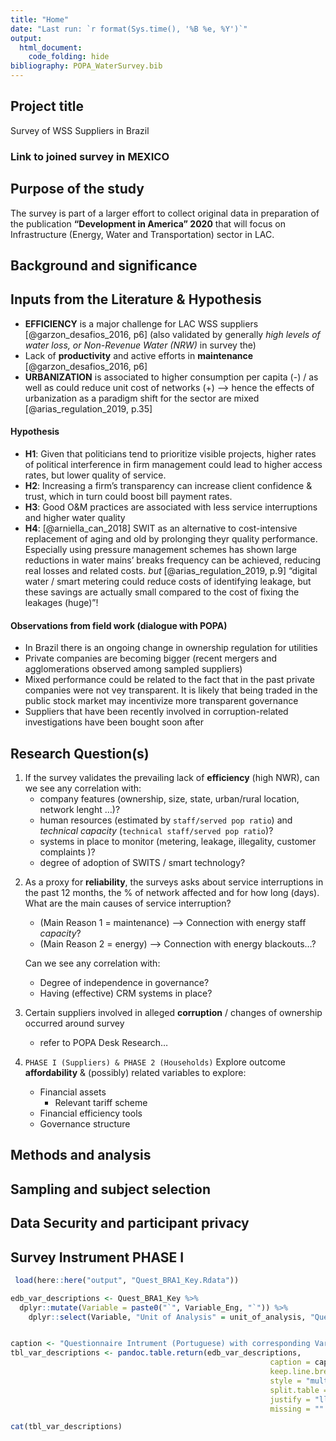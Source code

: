 ```yaml
---
title: "Home"
date: "Last run: `r format(Sys.time(), '%B %e, %Y')`"
output: 
  html_document:
    code_folding: hide
bibliography: POPA_WaterSurvey.bib
---
```

 

## Project title
Survey of WSS Suppliers in Brazil

### Link to joined survey in MEXICO 

## Purpose of the study
The survey is part of a larger effort to collect original data in preparation of the publication **"Development in America" 2020** that will focus on Infrastructure (Energy, Water and Transportation) sector in LAC. 

## Background and significance


## Inputs from the Literature & Hypothesis 

+ **EFFICIENCY** is a major challenge for LAC WSS suppliers [@garzon_desafios_2016, p6] (also validated by  generally _high levels of water loss, or Non-Revenue Water (NRW)_ in survey the)
+ Lack of **productivity** and active efforts in **maintenance** [@garzon_desafios_2016, p6]
+ **URBANIZATION** is associated to higher consumption per capita (-) / as well as could reduce unit cost of networks (+) —> hence the effects of urbanization as a paradigm shift for the sector are mixed [@arias_regulation_2019, p.35] 

#### Hypothesis
+ **H1**: Given that politicians tend to prioritize visible projects, higher rates of political interference in firm management could lead to higher access rates, but lower quality of service. 
+ **H2**: Increasing a firm’s transparency can increase client confidence & trust, which in turn could boost bill payment rates. 
+ **H3**: Good O&M practices are associated with less service interruptions and higher water quality
+ **H4**: [@arniella_can_2018] SWIT as an alternative to cost-intensive replacement of aging and old by prolonging theyr quality performance. Especially using pressure management schemes has shown large reductions in water mains' breaks frequency can be achieved, reducing real losses and related costs. _but_ [@arias_regulation_2019, p.9] “digital water / smart metering could reduce costs of identifying leakage, but these savings are actually small compared to the cost of fixing the leakages (huge)”!

  
#### Observations from field work (dialogue with POPA)

+ In Brazil there is an ongoing change in ownership regulation for utilities  
+ Private companies are becoming bigger (recent mergers and agglomerations observed among sampled suppliers) 
+ Mixed performance could be related to the fact that in the past private companies were not vey transparent. It is likely that being traded in the public stock market may incentivize more transparent governance 
+ <!-- + AEGEA, Igua SaNEAMENTO --> Suppliers that have been recently involved in corruption-related investigations have been bought soon after  


## Research Question(s)

1. If the survey validates the prevailing lack of **efficiency** (high NWR), can we see any correlation with:
<!-- how high is high?  -->
	+ company features (ownership, size, state, urban/rural location, network lenght ...)? 
	+ human resources (estimated by `staff/served pop ratio`) and  _technical capacity_ (`technical staff/served pop ratio`)?
	+ systems in place to monitor (metering, leakage, illegality, customer complaints )?
	+ degree of adoption of SWITS / smart technology?
 	
<!-- + ? is the age at all relevant? (2 efficiency etc? ) -->
<!-- + How widespread is metering? (if not enough to catch leakages ... ) -->
<!-- + Is the customer mix (more or less residential relevant)? (2 innovation? / reliability) -->
<!-- + Is the "integration" W & S at all relavant (2 innovation? ) -->


2. As a proxy for **reliability**, the surveys asks about service interruptions in the past 12 months, the % of network affected and for how long (days). What are the main causes of service interruption? 
<!-- how high is high? (only 3 never had interruptions)  -->
<!-- how much interruption is acceptable for maintennace  -->
	<!-- + What are the mains reasons?  Maintenance // energy -->
	+ (Main Reason 1 = maintenance) --> Connection with energy staff _capacity_?  
	+ (Main Reason 2 = energy) --> Connection with energy blackouts...? 
 
	Can we see any correlation with:
	
 	+ Degree of independence in governance?
	+ Having (effective) CRM systems in place?

3. Certain suppliers involved in alleged **corruption** / changes of ownership occurred around survey 
	+ refer to POPA Desk Research... 

4. `PHASE I (Suppliers) & PHASE 2 (Households)` Explore outcome **affordability** & (possibly) related variables to explore:  
	+ Financial assets
		+ Relevant tariff scheme
	+ Financial efficiency tools
	+ Governance structure  

<!-- ## 5. Research Question(s) If I had historical and gegographic data 
	+ What is the effect on key outcome (efficiency / reliab) of the underlying trends of population ? (tot, urban / rural / density)
	 "Pop growth in urban areas has been greater than overal pop growth in most countries between 2000 and 2015"
   +  Are megacities still growing or are the secondary cities appearing?  
				UN DATA (forecast + cities)
				https://population.un.org/wup/Download/
					Total urban rural by country 1950-2050 // urbanization by country 1950-2050
				POPULATION DENSITY FREE data
				http://sedac.ciesin.columbia.edu/data/collection/gpw-v4/sets/browse
				http://nelson.wisc.edu/sage/data-and-models/schneider-readme.php
	 **SAVED STUFF** ./01_rawdata/Hist_GWI_POP/cities_pop_tar.Rdata") with GWI data 2011-2017 + POP data 1950 2035 
 	 https://mran.microsoft.com/snapshot/2015-11-17/web/packages/tmap/vignettes/tmap-nutshell.html
	
	+  Effect of HUMAN MADE OVERARCHING TRENDS? 
	+  NATURAL OVERARCHING TRENDS 
			+ climate change ..
			+ water stress // water scarcity -->


 
## Methods and analysis

## Sampling and subject selection

## Data Security and participant privacy

## Survey Instrument PHASE I

```r
 load(here::here("output", "Quest_BRA1_Key.Rdata"))

edb_var_descriptions <- Quest_BRA1_Key %>%
  dplyr::mutate(Variable = paste0("`", Variable_Eng, "`")) %>% 
	dplyr::select(Variable, "Unit of Analysis" = unit_of_analysis, "Question (Portuguese)" =  Question_Port,"Answer (Portuguese)" = Answer_Port)


caption <- "Questionnaire Intrument (Portuguese) with corresponding Variables"
tbl_var_descriptions <- pandoc.table.return(edb_var_descriptions, 
														  caption = caption,
														  keep.line.breaks = T, 
														  style = "multiline",  
														  split.table = Inf, # so don't break
														  justify = "llll",
														  missing = "" )

cat(tbl_var_descriptions)
```





